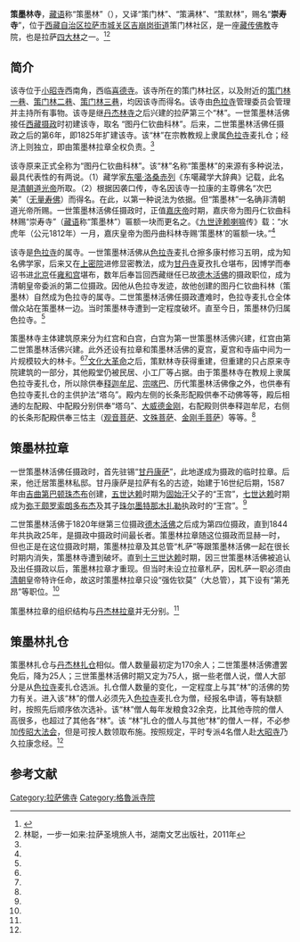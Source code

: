 {{Infobox Tibetan Buddhist monastery
|name =策墨林寺
|image = 
|image size = 250px
|alt = 
|caption = 
|t=ཚོ་སྨོན་གླིང
|w=tsho smon gling
|to = 
|ipa={{IPA|}}
|z=
|thdl=
|e=
|tc=策墨林寺
|s=策墨林寺
|p=
|m=
|k=
|pushpin_map =
|latd = |latm = |lats = |latNS = 
|longd=|longm=|longs =| longEW =
|iso_region = 
|map_caption = 
|mapsize =
|location_country = 中国
|location = {{CHN}}[[西藏自治区|西藏自治区]][[拉萨市|拉萨市]][[城关区_(拉萨市)|城关区]]
|coordinates_display =
|founded_by = 
|date_founded =
|date_renovated =
|sect = [[格鲁派|格鲁派]]
|mather =[[色拉寺|色拉寺]]
|children =
|dedicated_to = 
|tulku =[[策墨林活佛|策墨林活佛]]
|head_lama = 
|head_mgh =
|no._of_monks = 
|architecture = 
|festivals =
|footnotes = 
}}

'''策墨林寺'''，[[藏语|藏语]]称“策墨林”（{{bo|z=ཚེ་སྨོན་གླིང།|w=tshe smon gling|t=}}），又译“策门林”、“策满林”、“策默林”，赐名“'''崇寿寺'''”，位于[[西藏自治区|西藏自治区]][[拉萨市|拉萨市]][[城关区_(拉萨市)|城关区]][[吉崩岗街道|吉崩岗街道]]策门林社区，是一座[[藏传佛教|藏传佛教]]寺院，也是拉萨[[四大林|四大林]]之一。<ref name=sdl>{{Cite web |url=http://www.tibet.cn/periodical/xzyj/2004/02/200705/t20070514_235691.html |title=布琼，拉萨四大“林”的历史由来，西藏研究2004年第2期 |accessdate=2013-08-12 |archive-date=2013-08-07 |archive-url=https://archive.is/20130807172027/http://www.tibet.cn/periodical/xzyj/2004/02/200705/t20070514_235691.html |dead-url=no }}</ref><ref name=lin>林聪，一步一如来:拉萨圣境旅人书，湖南文艺出版社，2011年</ref>

==简介==
该寺位于[[小昭寺|小昭寺]]西南角，西临[[喜德寺|喜德寺]]。该寺所在的策门林社区，以及附近的[[策门林一巷|策门林一巷]]、[[策门林二巷|策门林二巷]]、[[策门林三巷|策门林三巷]]，均因该寺而得名。该寺由[[色拉寺|色拉寺]]管理委员会管理并主持所有事物。该寺是继[[丹杰林寺|丹杰林寺]]之后兴建的拉萨第三个“林”。一世策墨林活佛接任[[西藏摄政|西藏摄政]]时初建该寺，取名 “图丹仁钦曲科林”。后来，二世策墨林活佛任摄政之后的第6年，即1825年扩建该寺。该“林”在宗教教规上隶属[[色拉寺|色拉寺]]麦扎仓；经济上则独立，即由策墨林拉章全权负责。<ref name=sdl/>

该寺原来正式全称为“图丹仁钦曲科林”。该“林”名称“策墨林”的来源有多种说法，最具代表性的有两说。（1）藏学家[[东噶·洛桑赤列|东噶·洛桑赤列]]《东噶藏学大辞典》记载，此名是[[清朝|清朝]][[道光帝|道光帝]]所取。（2）根据因袭口传，寺名因该寺一拉康的主尊佛名“次巴美”（[[无量寿佛|无量寿佛]]）而得名。在此，以第一种说法为依据。但“策墨林”一名确非清朝道光帝所赐。一世策墨林活佛任摄政时，正值[[嘉庆帝|嘉庆帝]]时期，嘉庆帝为图丹仁钦曲科林赐“崇寿寺”（[[藏语|藏语]]称“策墨林”）匾额一块而更名之。《[[九世达赖|九世逹赖喇嘛]]传》载：“水虎年（公元1812年）一月，嘉庆皇帝为图丹曲科林寺赐‘策墨林’的匾额一块。”<ref name=sdl/>

该寺是[[色拉寺|色拉寺]]的属寺。一世策墨林活佛从[[色拉寺|色拉寺]]麦扎仓擦多康村修习五明，成为知名佛学家，后来又在[[上密院|上密院]]进修显密教法，成为[[甘丹寺|甘丹寺]]夏孜扎仓堪布，因博学而奉诏书进[[北京|北京]]任[[雍和宫|雍和宫]]堪布，数年后奉旨回西藏继任已故[[德木活佛|德木活佛]]的摄政职位，成为清朝皇帝委派的第二位摄政。因他从色拉寺发迹，故他创建的图丹仁钦曲科林（策墨林）自然成为色拉寺的属寺。二世策墨林活佛任摄政遭难时，色拉寺麦扎仓全体僧众站在策墨林一边。当时策墨林寺遭到一定程度破坏。直至今日，策墨林仍归属色拉寺。<ref name=sdl/>

策墨林寺主体建筑原来分为红宫和白宫，白宫为第一世策墨林活佛兴建，红宫由第二世策墨林活佛兴建。此外还设有拉章和策墨林活佛的夏宫，夏宫和寺庙中间为一片规模较大的林卡。<ref name=sdl/><ref name=lin/>[[文化大革命|文化大革命]]之后，策默林寺获得重建，但重建的只占原来寺院建筑的一部分，其他殿堂仍被民居、小工厂等占据。由于策墨林寺在教规上隶属色拉寺麦扎仓，所以除供奉[[释迦牟尼|释迦牟尼]]、[[宗喀巴|宗喀巴]]、历代策墨林活佛像之外，也供奉有色拉寺麦扎仓的主供护法“塔乌”。殿内左侧的长条形配殿供奉不动佛等等，殿后相通的左配殿、中配殿分别供奉“塔乌”、[[大威德金刚|大威德金刚]]，右配殿则供奉释迦牟尼，右侧的长条形配殿供奉三怙主（[[观音菩萨|观音菩萨]]、[[文殊菩萨|文殊菩萨]]、[[金刚手菩萨|金刚手菩萨]]）等等。<ref name=lin/>

==策墨林拉章==
一世策墨林活佛任摄政时，首先驻锡“[[甘丹康萨|甘丹康萨]]”，此地遂成为摄政的临时拉章。后来，他迁居策墨林私邸。甘丹康萨是拉萨有名的古迹，始建于16世纪后期，1587年由[[吉曲第巴顿珠杰布|吉曲第巴顿珠杰布]]创建，[[五世达赖|五世达赖]]时期为[[固始汗|固始汗]]父子的“王宫”，[[七世达赖|七世达赖]]时期成为[[颇罗鼐|弥王颇罗索朗多布杰]]及其子[[珠尔墨特那木札勒|珠尔墨特那木扎勒]]执政时的“王宫”。<ref name=sdl/>

二世策墨林活佛于1820年继第三位摄政[[德木活佛|德木活佛]]之后成为第四位摄政，直到1844年共执政25年，是摄政中摄政时间最长者。策墨林拉章随这位摄政而显赫一时，但也正是在这位摄政时期，策墨林拉章及其总管“札萨”等跟策墨林活佛一起在很长时期内消失，策墨林寺遭到破坏。直到[[十三世达赖|十三世达赖]]时期，因三世策墨林活佛被追认及出任摄政以后，策墨林拉章才重现。但当时未设立拉章札萨，因札萨一职必须由[[清朝|清朝]]皇帝特许任命，故这时策墨林拉章只设“强佐钦莫”（大总管），其下设有“第羌昂”等职位。<ref name=sdl/>

策墨林拉章的组织结构与[[丹杰林寺|丹杰林拉章]]并无分别。<ref name=sdl/>

==策墨林扎仓==
策墨林扎仓与[[丹杰林寺|丹杰林扎仓]]相似。僧人数量最初定为170余人；二世策墨林活佛遭罢免后，降为25人；三世策墨林活佛时期又定为75人，据一些老僧人说，僧人大部分是从[[色拉寺|色拉寺]]麦扎仓选派。扎仓僧人数量的变化，一定程度上与其“林”的活佛的势力有关。进入该“林”的僧人必须先入[[色拉寺|色拉寺]]麦扎仓为僧，经报名申请，等有缺额时，按照先后顺序依次选补。该“林”僧人每年发粮食32余克，比其他寺院的僧人高很多，也超过了其他各“林”。该 “林”扎仓的僧人与其他“林”的僧人一样，不必参加[[传昭大法会|传昭大法会]]，但是可按人数领取布施。按照规定，平时专派4名僧人赴[[大昭寺|大昭寺]]乃久拉康念经。<ref name=sdl/>

==参考文献==
{{reflist}}

{{拉萨地标}}
[[Category:拉萨佛寺|Category:拉萨佛寺]]
[[Category:格魯派寺院|Category:格魯派寺院]]
